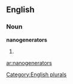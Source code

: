 
==English==

===Noun===
'''nanogenerators'''

# {{plural of|[[nanogenerator]]}}

[[Category:English plurals]]

[[ar:nanogenerators]]